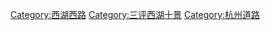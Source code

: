 {{catmore|杨公堤}}
[[Category:西湖西路|Category:西湖西路]]
[[Category:三评西湖十景|Category:三评西湖十景]]
[[Category:杭州道路|Category:杭州道路]]